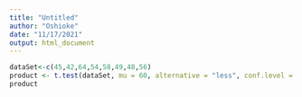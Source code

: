 ```yaml
---
title: "Untitled"
author: "Oshioke"
date: "11/17/2021"
output: html_document
---
```

```r
dataSet<-c(45,42,64,54,58,49,48,56)
product <- t.test(dataSet, mu = 60, alternative = "less", conf.level = 0.95)
product
```
